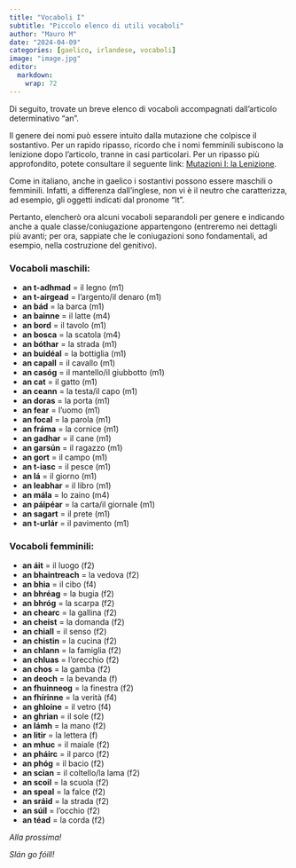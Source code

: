 ```yaml
---
title: "Vocaboli I"
subtitle: "Piccolo elenco di utili vocaboli"
author: "Mauro M"
date: "2024-04-09"
categories: [gaelico, irlandese, vocaboli]
image: "image.jpg"
editor: 
  markdown: 
    wrap: 72
---
```


Di seguito, trovate un breve elenco di vocaboli accompagnati
dall'articolo determinativo "an".

Il genere dei nomi può essere intuito dalla mutazione che colpisce il
sostantivo. Per un rapido ripasso, ricordo che i nomi femminili
subiscono la lenizione dopo l'articolo, tranne in casi particolari. Per
un ripasso più approfondito, potete consultare il seguente link:
[Mutazioni I: la
Lenizione](https://www.mauromaver.eu/posts/posts_ga/mutazioni_I/).

Come in italiano, anche in gaelico i sostantivi possono essere maschili
o femminili. Infatti, a differenza dall'inglese, non vi è il neutro che
caratterizza, ad esempio, gli oggetti indicati dal pronome "It".

Pertanto, elencherò ora alcuni vocaboli separandoli per genere e
indicando anche a quale classe/coniugazione appartengono (entreremo nei
dettagli più avanti; per ora, sappiate che le coniugazioni sono
fondamentali, ad esempio, nella costruzione del genitivo).

### Vocaboli maschili:

-   **an t-adhmad** = il legno (m1)
-   **an t-airgead** = l'argento/il denaro (m1)
-   **an bád** = la barca (m1)
-   **an bainne** = il latte (m4)
-   **an bord** = il tavolo (m1)
-   **an bosca** = la scatola (m4)
-   **an bóthar** = la strada (m1)
-   **an buidéal** = la bottiglia (m1)
-   **an capall** = il cavallo (m1)
-   **an casóg** = il mantello/il giubbotto (m1)
-   **an cat** = il gatto (m1)
-   **an ceann** = la testa/il capo (m1)
-   **an doras** = la porta (m1)
-   **an fear** = l'uomo (m1)
-   **an focal** = la parola (m1)
-   **an fráma** = la cornice (m1)
-   **an gadhar** = il cane (m1)
-   **an garsún** = il ragazzo (m1)
-   **an gort** = il campo (m1)
-   **an t-iasc** = il pesce (m1)
-   **an lá** = il giorno (m1)
-   **an leabhar** = il libro (m1)
-   **an mála** = lo zaino (m4)
-   **an páipéar** = la carta/il giornale (m1)
-   **an sagart** = il prete (m1)
-   **an t-urlár** = il pavimento (m1)

### Vocaboli femminili:

-   **an áit** = il luogo (f2)
-   **an bhaintreach** = la vedova (f2)
-   **an bhia** = il cibo (f4)
-   **an bhréag** = la bugia (f2)
-   **an bhróg** = la scarpa (f2)
-   **an chearc** = la gallina (f2)
-   **an cheist** = la domanda (f2)
-   **an chiall** = il senso (f2)
-   **an chistin** = la cucina (f2)
-   **an chlann** = la famiglia (f2)
-   **an chluas** = l'orecchio (f2)
-   **an chos** = la gamba (f2)
-   **an deoch** = la bevanda (f)
-   **an fhuinneog** = la finestra (f2)
-   **an fhírinne** = la verità (f4)
-   **an ghloine** = il vetro (f4)
-   **an ghrian** = il sole (f2)
-   **an lámh** = la mano (f2)
-   **an litir** = la lettera (f)
-   **an mhuc** = il maiale (f2)
-   **an pháirc** = il parco (f2)
-   **an phóg** = il bacio (f2)
-   **an scian** = il coltello/la lama (f2)
-   **an scoil** = la scuola (f2)
-   **an speal** = la falce (f2)
-   **an sráid** = la strada (f2)
-   **an súil** = l'occhio (f2)
-   **an téad** = la corda (f2)

*Alla prossima!*

*Slán go fóill!*

